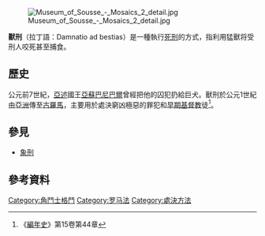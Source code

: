 {{expand|time=2017-03-11T12:33:07+00:00}}
{{refimprove|time=2017-03-11T12:33:07+00:00}}
{{死刑}}
[[File:Museum_of_Sousse_-_Mosaics_2_detail.jpg|thumb]]

'''獸刑'''（拉丁語：Damnatio ad bestias）是一種執行[[死刑|死刑]]的方式，指利用猛獸将受刑人咬死甚至捕食。

==歷史==
公元前7世紀，[[亞述|亞述]]國王[[亞蘇巴尼巴爾|亞蘇巴尼巴爾]]曾經把他的囚犯扔給巨犬。獸刑於公元1世紀由[[亞洲|亞洲]]傳至[[古羅馬|古羅馬]]，主要用於處決窮凶極惡的罪犯和[[早期基督教|早期基督教]]徒<ref>《[[編年史_(塔西佗)|編年史]]》第15卷第44章</ref>。

==參見==
*[[象刑|象刑]]

==參考資料==
{{reflist}}

{{Crime-stub}}
[[Category:角鬥士格鬥|Category:角鬥士格鬥]]
[[Category:罗马法|Category:罗马法]]
[[Category:處決方法|Category:處決方法]]